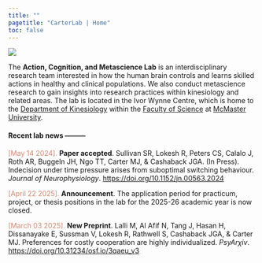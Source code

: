 ```yaml
---
title: ""
pagetitle: "CarterLab | Home"
toc: false
---
```


![](images/iwc-front.jpg)

The **Action, Cognition, and Metascience Lab** is an interdisciplinary research team interested in how the human brain controls and learns skilled actions in healthy and clinical populations. We also conduct metascience research to gain insights into research practices within kinesiology and related areas. The lab is located in the Ivor Wynne Centre, which is home to the [Department of Kinesiology](https://www.science.mcmaster.ca/kinesiology/){target="_blank"} within the [Faculty of Science](https://www.science.mcmaster.ca/){target="_blank"} at [McMaster University](https://www.mcmaster.ca/){target="_blank"}.

#### Recent lab news ---------

<font color="#d08770">[May 14 2024].</font> **Paper accepted**. Sullivan SR, Lokesh R, Peters CS, Calalo J, Roth AR, Buggeln JH, Ngo TT, Carter MJ, & Cashaback JGA. (In Press). Indecision under time pressure arises from suboptimal switching behaviour. *Journal of Neurophysiology*. [https://doi.org/10.1152/jn.00563.2024](https://doi.org/10.1152/jn.00563.2024){target="_blank"}

<font color="#d08770">[April 22 2025].</font> **Announcement**. The application period for practicum, project, or thesis positions in the lab for the 2025-26 academic year is now closed.

<font color="#d08770">[March 03 2025].</font> **New Preprint**. Lalli M, Al Afif N, Tang J, Hasan H, Dissanayake E, Sussman V, Lokesh R, Rathwell S, Cashaback JGA, & Carter MJ. Preferences for costly cooperation are highly individualized. *PsyAr$\chi$iv*. [https://doi.org/10.31234/osf.io/3qaeu_v3](https://doi.org/10.31234/osf.io/3qaeu_v3){target="_blank"}

